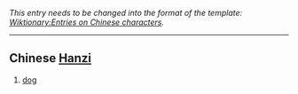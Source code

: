 ''This entry needs to be changed into the format of the template: [[Wiktionary:Entries on Chinese characters]].''
----

== Chinese [[Hanzi]] ==
# [[dog]]